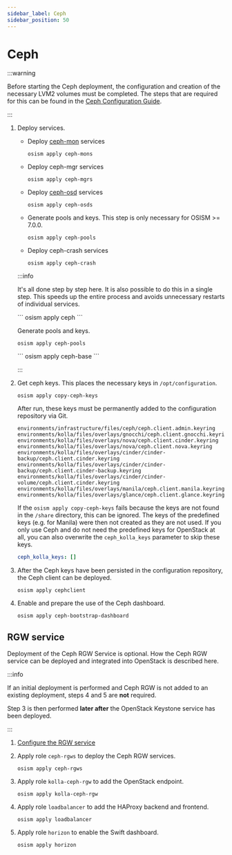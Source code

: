 ```yaml
---
sidebar_label: Ceph
sidebar_position: 50
---
```



# Ceph

:::warning

Before starting the Ceph deployment, the configuration and creation of the necessary LVM2
volumes must be completed. The steps that are required for this can be found in the
[Ceph Configuration Guide](../../configuration-guide/ceph#lvm-devices).

:::

1. Deploy services.

   * Deploy [ceph-mon](https://docs.ceph.com/en/quincy/man/8/ceph-mon/) services

     ```
     osism apply ceph-mons
     ```

   * Deploy ceph-mgr services

     ```
     osism apply ceph-mgrs
     ```

   * Deploy [ceph-osd](https://docs.ceph.com/en/quincy/man/8/ceph-osd/) services

     ```
     osism apply ceph-osds
     ```

   * Generate pools and keys. This step is only necessary for OSISM >= 7.0.0.

     ```
     osism apply ceph-pools
     ```

   * Deploy ceph-crash services

     ```
     osism apply ceph-crash
     ```

   :::info

   It's all done step by step here. It is also possible to do this in a single step.
   This speeds up the entire process and avoids unnecessary restarts of individual
   services.

   <Tabs>
   <TabItem value="osism-7" label="OSISM >= 7.0.0">
   ```
   osism apply ceph
   ```

   Generate pools and keys.

   ```
   osism apply ceph-pools
   ```
   </TabItem>
   <TabItem value="osism-6" label="OSISM < 7.0.0">
   ```
   osism apply ceph-base
   ```
   </TabItem>
   </Tabs>

   :::

2. Get ceph keys. This places the necessary keys in `/opt/configuration`.

   ```
   osism apply copy-ceph-keys
   ```

   After run, these keys must be permanently added to the configuration repository
   via Git.

   ```
   environments/infrastructure/files/ceph/ceph.client.admin.keyring
   environments/kolla/files/overlays/gnocchi/ceph.client.gnocchi.keyring
   environments/kolla/files/overlays/nova/ceph.client.cinder.keyring
   environments/kolla/files/overlays/nova/ceph.client.nova.keyring
   environments/kolla/files/overlays/cinder/cinder-backup/ceph.client.cinder.keyring
   environments/kolla/files/overlays/cinder/cinder-backup/ceph.client.cinder-backup.keyring
   environments/kolla/files/overlays/cinder/cinder-volume/ceph.client.cinder.keyring
   environments/kolla/files/overlays/manila/ceph.client.manila.keyring
   environments/kolla/files/overlays/glance/ceph.client.glance.keyring
   ```

   If the `osism apply copy-ceph-keys` fails because the keys are not found in the `/share`
   directory, this can be ignored. The keys of the predefined keys (e.g. for Manila) were
   then not created as they are not used. If you only use Ceph and do not need the predefined
   keys for OpenStack at all, you can also overwrite the `ceph_kolla_keys` parameter to skip
   these keys.

   ```yaml title="environments/ceph/configuration.yml"
   ceph_kolla_keys: []
   ```

3. After the Ceph keys have been persisted in the configuration repository, the Ceph
   client can be deployed.

   ```
   osism apply cephclient
   ```

4. Enable and prepare the use of the Ceph dashboard.

   ```
   osism apply ceph-bootstrap-dashboard
   ```

## RGW service

Deployment of the Ceph RGW Service is optional. How the Ceph RGW service can be deployed
and integrated into OpenStack is described here.

:::info

If an initial deployment is performed and Ceph RGW is not added to an existing deployment,
steps 4 and 5 are **not** required.

Step 3 is then performed **later after** the OpenStack Keystone service has been deployed.

:::

1. [Configure the RGW service](./../../configuration-guide/ceph#rgw-service)

2. Apply role `ceph-rgws` to deploy the Ceph RGW services.

   ```
   osism apply ceph-rgws
   ```

3. Apply role `kolla-ceph-rgw` to add the OpenStack endpoint.

   ```
   osism apply kolla-ceph-rgw
   ```

4. Apply role `loadbalancer` to add the HAProxy backend and frontend.

   ```
   osism apply loadbalancer
   ```

5. Apply role `horizon` to enable the Swift dashboard.

   ```
   osism apply horizon
   ```

